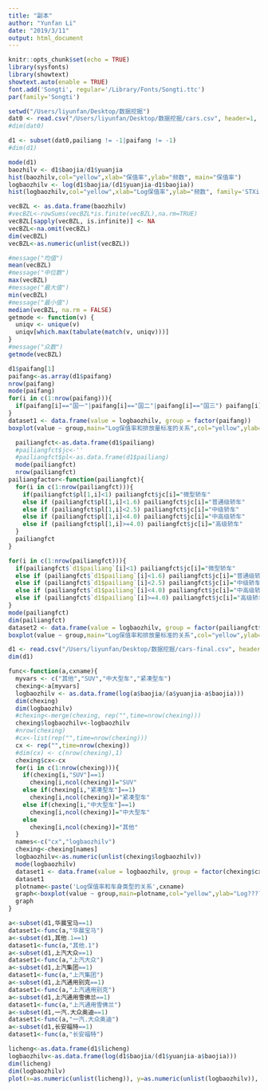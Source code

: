 ```yaml
---
title: "副本"
author: "Yunfan Li"
date: "2019/3/11"
output: html_document
---
```


```r
knitr::opts_chunk$set(echo = TRUE)
library(sysfonts)
library(showtext)
showtext.auto(enable = TRUE)
font.add('Songti', regular='/Library/Fonts/Songti.ttc')
par(family='Songti')
```

```r
setwd("/Users/liyunfan/Desktop/数据挖掘")
dat0 <- read.csv("/Users/liyunfan/Desktop/数据挖掘/cars.csv", header=1, stringsAsFactors=FALSE, fileEncoding="GB2312")
#dim(dat0)
```
```r
d1 <- subset(dat0,pailiang != -1|paifang != -1)
#dim(d1)
```
```r
mode(d1)
baozhilv <- d1$baojia/d1$yuanjia
hist(baozhilv,col="yellow",xlab="保值率",ylab="频数", main="保值率")
logbaozhilv <- log(d1$baojia/(d1$yuanjia-d1$baojia))
hist(logbaozhilv,col="yellow",xlab="Log保值率",ylab="频数", family='STXihei', main="Log保值率")
```
```r
vecBZL <- as.data.frame(baozhilv)
#vecBZL<-rowSums(vecBZL*is.finite(vecBZL),na.rm=TRUE)
vecBZL[sapply(vecBZL, is.infinite)] <- NA
vecBZL<-na.omit(vecBZL)
dim(vecBZL)
vecBZL<-as.numeric(unlist(vecBZL))
```
```r
#message("均值")
mean(vecBZL)
#message("中位数")
max(vecBZL)
#message("最大值")
min(vecBZL)
#message("最小值")
median(vecBZL, na.rm = FALSE)
getmode <- function(v) {
  uniqv <- unique(v)
  uniqv[which.max(tabulate(match(v, uniqv)))]
}
#message("众数")
getmode(vecBZL)
```
```r
d1$paifang[1]
paifang<-as.array(d1$paifang)
nrow(paifang)
mode(paifang)
for(i in c(1:nrow(paifang))){
  if(paifang[i]=="国一"|paifang[i]=="国二"|paifang[i]=="国三") paifang[i]="国三及以下"
}
dataset1 <- data.frame(value = logbaozhilv, group = factor(paifang))
boxplot(value ~ group,main="Log保值率和排放量标准的关系",col="yellow",ylab="Log保值率",dataset1)
```
```r
  pailiangfct<-as.data.frame(d1$pailiang)
  #pailiangfct$jc<-''
  #pailiangfct$pl<-as.data.frame(d1$pailiang)
  mode(pailiangfct)
  nrow(pailiangfct)
pailiangfactor<-function(pailiangfct){
  for(i in c(1:nrow(pailiangfct))){
    if(pailiangfct$pl[1,i]<1) pailiangfct$jc[i]="微型轿车"
    else if (pailiangfct$pl[1,i]<1.6) pailiangfct$jc[i]="普通级轿车"
    else if (pailiangfct$pl[1,i]<2.5) pailiangfct$jc[i]="中级轿车"
    else if (pailiangfct$pl[1,i]<4.0) pailiangfct$jc[i]="中高级轿车"
    else if (pailiangfct$pl[1,i]>=4.0) pailiangfct$jc[i]="高级轿车"
  }
  pailiangfct
}
```
```r
for(i in c(1:nrow(pailiangfct))){
  if(pailiangfct$`d1$pailiang`[i]<1) pailiangfct$jc[i]="微型轿车"
  else if (pailiangfct$`d1$pailiang`[i]<1.6) pailiangfct$jc[i]="普通级轿车"
  else if (pailiangfct$`d1$pailiang`[i]<2.5) pailiangfct$jc[i]="中级轿车"
  else if (pailiangfct$`d1$pailiang`[i]<4.0) pailiangfct$jc[i]="中高级轿车"
  else if (pailiangfct$`d1$pailiang`[i]>=4.0) pailiangfct$jc[i]="高级轿车"
}
mode(pailiangfct)
dim(pailiangfct)
dataset2 <- data.frame(value = logbaozhilv, group = factor(pailiangfct$jc))
boxplot(value ~ group,main="Log保值率和排放量标准的关系",col="yellow",ylab="Log保值率",dataset2)

```


```r
d1 <- read.csv("/Users/liyunfan/Desktop/数据挖掘/cars-final.csv", header=1, stringsAsFactors=FALSE, fileEncoding="GB2312")
dim(d1)
```
```r
func<-function(a,cxname){
  myvars <- c("其他","SUV","中大型车","紧凑型车")
  chexing<-a[myvars]
  logbaozhilv <- as.data.frame(log(a$baojia/(a$yuanjia-a$baojia)))
  dim(chexing)
  dim(logbaozhilv)
  #chexing<-merge(chexing, rep("",time=nrow(chexing)))
  chexing$logbaozhilv<-logbaozhilv
  #nrow(chexing)
  #cx<-list(rep("",time=nrow(chexing)))
  cx <- rep("",time=nrow(chexing))
  #dim(cx) <- c(nrow(chexing),1)
  chexing$cx<-cx
  for(i in c(1:nrow(chexing))){
    if(chexing[i,"SUV"]==1)
      chexing[i,ncol(chexing)]="SUV"
    else if(chexing[i,"紧凑型车"]==1)
      chexing[i,ncol(chexing)]="紧凑型车"
    else if(chexing[i,"中大型车"]==1)
      chexing[i,ncol(chexing)]="中大型车"
    else
      chexing[i,ncol(chexing)]="其他"
  }
  names<-c("cx","logbaozhilv")
  chexing<-chexing[names]
  logbaozhilv<-as.numeric(unlist(chexing$logbaozhilv))
  mode(logbaozhilv)
  dataset1 <- data.frame(value = logbaozhilv, group = factor(chexing$cx))
  dataset1
  plotname<-paste('Log保值率和车身类型的关系',cxname)
  graph<-boxplot(value ~ group,main=plotname,col="yellow",ylab="Log??????",dataset1)
  graph
}

a<-subset(d1,华晨宝马==1)
dataset1<-func(a,"华晨宝马")
a<-subset(d1,其他.1==1)
dataset1<-func(a,"其他.1")
a<-subset(d1,上汽大众==1)
dataset1<-func(a,"上汽大众")
a<-subset(d1,上汽集团==1)
dataset1<-func(a,"上汽集团")
a<-subset(d1,上汽通用别克==1)
dataset1<-func(a,"上汽通用别克")
a<-subset(d1,上汽通用雪佛兰==1)
dataset1<-func(a,"上汽通用雪佛兰")
a<-subset(d1,一汽.大众奥迪==1)
dataset1<-func(a,"一汽.大众奥迪")
a<-subset(d1,长安福特==1)
dataset1<-func(a,"长安福特")
```
```r
licheng<-as.data.frame(d1$licheng)
logbaozhilv<-as.data.frame(log(d1$baojia/(d1$yuanjia-a$baojia)))
dim(licheng)
dim(logbaozhilv)
plot(x=as.numeric(unlist(licheng)), y=as.numeric(unlist(logbaozhilv)), main="Log保值率与里程数的关系", xlab="里程", ylab="Log保值率",ylim=c(-4,2),pch=19,col="black",bg="black",cex=0.5)
```

```r
```